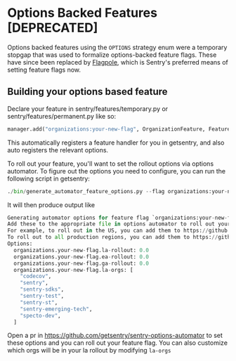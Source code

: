 # Options Backed Features [DEPRECATED]
Options backed features using the `OPTIONS` strategy enum were a temporary stopgap
that was used to formalize options-backed feature flags. These have since been
replaced by [Flagpole](/feature-flags/flagpole/), which is Sentry's preferred
means of setting feature flags now.


## Building your options based feature
Declare your feature in sentry/features/temporary.py or
sentry/features/permanent.py like so:
```python
manager.add("organizations:your-new-flag", OrganizationFeature, FeatureHandlerStrategy.OPTIONS)
```

This automatically registers a feature handler for you in getsentry, and also
auto registers the relevant options.

To roll out your feature, you'll want to set the rollout options via options
automator. To figure out the options you need to configure, you can run the
following script in getsentry:
```python
./bin/generate_automator_feature_options.py --flag organizations:your-new-flag
```

It will then produce output like

```python
Generating automator options for feature flag `organizations:your-new-flag`
Add these to the appropriate file in options automator to roll out your feature
For example, to roll out in the US, you can add them to https://github.com/getsentry/sentry-options-automator/blob/main/options/regions/us/app.yaml
To roll out to all production regions, you can add them to https://github.com/getsentry/sentry-options-automator/blob/main/options/default/app.yaml
Options:
  organizations.your-new-flag.la-rollout: 0.0
  organizations.your-new-flag.ea-rollout: 0.0
  organizations.your-new-flag.ga-rollout: 0.0
  organizations.your-new-flag.la-orgs: [
    "codecov",
    "sentry",
    "sentry-sdks",
    "sentry-test",
    "sentry-st",
    "sentry-emerging-tech",
    "specto-dev",
  ]
```

Open a pr in https://github.com/getsentry/sentry-options-automator to set
these options and you can roll out your feature flag. You can also customize
which orgs will be in your la rollout by modifying `la-orgs`
